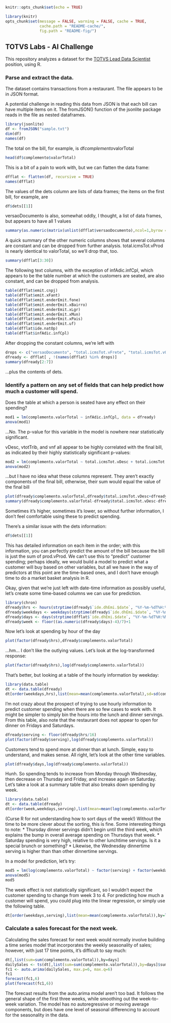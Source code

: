 ```r
knitr::opts_chunk$set(echo = TRUE)
```

```r
library(knitr)
opts_chunk$set(message = FALSE, warning = FALSE, cache = TRUE,
               cache.path = "README-cache/",
               fig.path = "README-fig/")
```

## TOTVS Labs - AI Challenge

This repository analyzes a dataset for the [TOTVS Lead Data Scientist](https://github.com/TOTVS/MDMStatic/tree/master/code-challenge) position, using R.

### Parse and extract the data.

The dataset contains transactions from a restaurant.  The file appears to be in JSON format.

A potential challenge in reading this data from JSON is that each bill can have multiple items on it.  The fromJSON() function of the jsonlite package reads in the file as nested dataframes.  
``` r
library(jsonlite)
df <- fromJSON("sample.txt")
dim(df)
names(df)
```

The total on the bill, for example, is df$complemento$valorTotal
``` r
head(df$complemento$valorTotal)
```

This is a bit of a pain to work with, but we can flatten the data frame:
``` r
dfflat <- flatten(df, recursive = TRUE)
names(dfflat)
```

The values of the dets column are lists of data frames; the items on the first bill, for example, are
```r
df$dets[[1]]
```

versaoDocumento is also, somewhat oddly, I thought, a list of data frames, but appears to have all 1 values
```r
summary(as.numeric(matrix(unlist(dfflat$versaoDocumento),ncol=1,byrow = TRUE)[,1]))
```

A quick summary of the other numeric columns shows that several columns are constant and can be dropped from further analysis.  total.icmsTot.vProd is nearly identical to valorTotal, so we'll drop that, too.
```r
summary(dfflat[3:30])
```

The following text columns, with the exception of infAdic.infCpl, which appears to be the table number at which the customers are seated, are also constant, and can be dropped from analysis.
```r
table(dfflat$emit.cnpj)
table(dfflat$emit.xFant)
table(dfflat$emit.enderEmit.fone)
table(dfflat$emit.enderEmit.xBairro)
table(dfflat$emit.enderEmit.xLgr)
table(dfflat$emit.enderEmit.xMun)
table(dfflat$emit.enderEmit.xPais)
table(dfflat$emit.enderEmit.uf)
table(dfflat$ide.natOp)
table(dfflat$infAdic.infCpl)
```


After dropping the constant columns, we're left with  
```r
drops <- c("versaoDocumento", "total.icmsTot.vFrete", "total.icmsTot.vOutro", "total.icmsTot.vSeg", "total.icmsTot.vbc", "total.icmsTot.vbcst", "total.icmsTot.vcofins", "total.icmsTot.vicms", "total.icmsTot.vicmsDeson", "total.icmsTot.vii", "total.icmsTot.vipi", "total.icmsTot.vpis", "total.icmsTot.vst", "emit.cnpj", "emit.xFant", "emit.enderEmit.fone", "emit.enderEmit.xBairro", "emit.enderEmit.xLgr", "emit.enderEmit.xMun", "emit.enderEmit.xPais", "emit.enderEmit.uf","ide.natOp", "total.icmsTot.vProd")
dfready <- dfflat[ , !(names(dfflat) %in% drops)]
summary(dfready[2:7])
```
...plus the contents of dets.



### Identify a pattern on any set of fields that can help predict how much a customer will spend.

Does the table at which a person is seated have any effect on their spending?  
```r
mod1 = lm(complemento.valorTotal ~ infAdic.infCpl, data = dfready)
anova(mod1)
```
...No.  The p-value for this variable in the model is nowhere near statistically significant.

vDesc, vtotTrib, and vnf all appear to be highly correlated with the final bill, as indicated by their highly statistically significant p-values:
```r
mod2 = lm(complemento.valorTotal ~ total.icmsTot.vDesc + total.icmsTot.vTotTrib + total.icmsTot.vnf, data = dfready)
anova(mod2)
```
...but I have no idea what these columns represent.  They aren't exactly components of the final bill, otherwise, their sum would equal the value of the final bill
```r
plot(dfready$complemento.valorTotal,dfready$total.icmsTot.vDesc+dfready$total.icmsTot.vTotTrib+dfready$total.icmsTot.vnf)
summary(dfready$complemento.valorTotal-dfready$total.icmsTot.vDesc-dfready$total.icmsTot.vTotTrib-dfready$total.icmsTot.vnf)
```
Sometimes it's higher, sometimes it's lower, so without further information, I don't feel comfortable using these to predict spending.


There's a similar issue with the dets information:
```r
df$dets[[1]]
```
This has detailed information on each item in the order; with this information, you can perfectly predict the amount of the bill because the bill is just the sum of prod.vProd.  We can't use this to "predict" customer spending; perhaps ideally, we would build a model to predict what a customer will buy based on other variables, but all we have in the way of predictors at this point are the time-based ones, and I don't have enough time to do a market basket analysis in R. 

Okay, given that we're just left with date-time information as possibly useful, let's create some time-based columns we can use for prediction.
```r
library(chron)
dfready$hrs <- hours(strptime(dfready$`ide.dhEmi.$date`, "%Y-%m-%dT%H:%M:%S.000Z"))
dfready$weekdays <- weekdays(strptime(dfready$`ide.dhEmi.$date`, "%Y-%m-%dT%H:%M:%S.000Z"))
dfready$days <- days(strptime(dfflat$`ide.dhEmi.$date`, "%Y-%m-%dT%H:%M:%S.000Z"))
dfready$week <- floor((as.numeric(dfready$days)-4)/7)+1
```

Now let's look at spending by hour of the day
```r
plot(factor(dfready$hrs),dfready$complemento.valorTotal)
```

...hm... I don't like the outlying values. Let's look at the log-transformed response:

```r
plot(factor(dfready$hrs),log(dfready$complemento.valorTotal))
```

That's better, but looking at a table of the hourly information by weekday:

```r
library(data.table)
dt <- data.table(dfready)
dt[order(weekdays,hrs),list(mean=mean(complemento.valorTotal),sd=sd(complemento.valorTotal)),by=list(hrs,weekdays)]
```
I'm not crazy about the prospect of trying to use hourly information to predict customer spending when there are so few cases to work with.  It might be simpler to simply bin the hours into the lunch and dinner servings.  From this table, also note that the restaurant does not appear to open for dinner on Fridays and Saturdays.

```r
dfready$serving <- floor(dfready$hrs/16)
plot(factor(dfready$serving),log(dfready$complemento.valorTotal))
```

Customers tend to spend more at dinner than at lunch.  Simple, easy to understand, and makes sense.  All right, let's look at the other time variables.

```r
plot(dfready$days,log(dfready$complemento.valorTotal))
```

Hunh.  So spending tends to increase from Monday through Wednesday, then decrease on Thursday and Friday, and increase again on Saturday.  Let's take a look at a summary table that also breaks down spending by week.

```r
library(data.table)
dt <- data.table(dfready)
dt[order(week,weekdays,serving),list(mean=mean(log(complemento.valorTotal)),sd=sd(log(complemento.valorTotal)),mean=mean(complemento.valorTotal),sd=sd(complemento.valorTotal)),by=list(serving,weekdays,week)]
```
(Curse R for not understanding how to sort days of the week!)  Without the time to be more clever about the sorting, this is fine.  Some interesting things to note:
* Thursday dinner servings didn't begin until the third week, which explains the bump in overall average spending on Thursdays that week.
* Saturday spending is very high, relative to other lunchtime servings.  Is it a special brunch or something?
* Likewise, the Wednesday dinnertime serving is higher than than other dinnertime servings.

In a model for prediction, let's try:
```r
mod5 = lm(log(complemento.valorTotal) ~ factor(serving) + factor(weekdays) + factor(week), data = dfready)
anova(mod5)
mod5
```
The week effect is not statistically significant, so I wouldn't expect the customer spending to change from week 3 to 4.  For predicting how much a customer will spend, you could plug into the linear regression, or simply use the following table.

```r
dt[order(weekdays,serving),list(mean=mean(complemento.valorTotal)),by=list(serving,weekdays)]
```


### Calculate a sales forecast for the next week.

Calculating the sales forecast for next week would normally involve building a time series model that incorporates the weekly seasonality of sales; however, with just 17 time points, it's difficult to say much:
```r
dt[,list(sum=sum(complemento.valorTotal)),by=days]
dailySales <- ts(dt[,list(sum=sum(complemento.valorTotal)),by=days]$sum,frequency=6)
fc1 <- auto.arima(dailySales, max.p=6, max.q=6)
fc1
forecast(fc1,6)
plot(forecast(fc1,6))
```

The forecast results from the auto.arima model aren't too bad.  It follows the general shape of the first three weeks, while smoothing out the week-to-week variation.  The model has no autoregressive or moving average components, but does have one level of seasonal differencing to account for the seasonality in the data.

